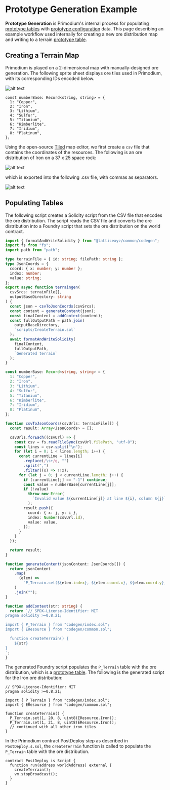 # Prototype Generation Example

**Prototype Generation** is Primodium's internal process for populating [prototype tables](./tables.mdx#prototype-tables) with [prototype configuration](./configuration.mdx) data. This page describing an example workflow used internally for creating a new ore distribution map and writing to a terrain [prototype table](./tables.mdx#prototype-tables).

## Creating a Terrain Map

Primodium is played on a 2-dimensional map with manually-designed ore generation. The following sprite sheet displays ore tiles used in Primodium, with its corresponding IDs encoded below.

![alt text](../../public/terrain/ores.png)

```tsx copy
const numberBase: Record<string, string> = {
  1: "Copper",
  2: "Iron",
  3: "Lithium",
  4: "Sulfur",
  5: "Titanium",
  6: "Kimberlite",
  7: "Iridium",
  8: "Platinum",
};
```

Using the open-source [Tiled](https://www.mapeditor.org/) map editor, we first create a `csv` file that contains the coordinates of the resources. The following is an ore distribution of Iron on a 37 x 25 space rock:

![alt text](../../public/terrain/1_primary-tiled.png)

which is exported into the following .csv file, with commas as separators.

![alt text](../../public/terrain/1_primary-csv.png)

## Populating Tables

The following script creates a Solidity script from the CSV file that encodes the ore distribution. The script reads the CSV file and converts the ore distribution into a Foundry script that sets the ore distribution on the world contract.

```ts filename="/contract-source/ts/terrain/terraingen.ts" showLineNumbers
import { formatAndWriteSolidity } from "@latticexyz/common/codegen";
import fs from "fs";
import path from "path";

type terrainFile = { id: string; filePath: string };
type JsonCoords = {
  coord: { x: number; y: number };
  index: number;
  value: string;
};
export async function terraingen(
  csvSrcs: terrainFile[],
  outputBaseDirectory: string
) {
  const json = csvToJsonCoords(csvSrcs);
  const content = generateContent(json);
  const finalContent = addContext(content);
  const fullOutputPath = path.join(
    outputBaseDirectory,
    `scripts/CreateTerrain.sol`
  );
  await formatAndWriteSolidity(
    finalContent,
    fullOutputPath,
    `Generated terrain`
  );
}

const numberBase: Record<string, string> = {
  1: "Copper",
  2: "Iron",
  3: "Lithium",
  4: "Sulfur",
  5: "Titanium",
  6: "Kimberlite",
  7: "Iridium",
  8: "Platinum",
};

function csvToJsonCoords(csvUrls: terrainFile[]) {
  const result: Array<JsonCoords> = [];

  csvUrls.forEach((csvUrl) => {
    const csv = fs.readFileSync(csvUrl.filePath, "utf-8");
    const lines = csv.split("\n");
    for (let i = 0; i < lines.length; i++) {
      const currentLine = lines[i]
        .replace(/\s+/g, "")
        .split(",")
        .filter((x) => !!x);
      for (let j = 0; j < currentLine.length; j++) {
        if (currentLine[j] == "-1") continue;
        const value = numberBase[currentLine[j]];
        if (!value)
          throw new Error(
            `Invalid value ${currentLine[j]} at line ${i}, column ${j}`
          );
        result.push({
          coord: { x: j, y: i },
          index: Number(csvUrl.id),
          value: value,
        });
      }
    }
  });

  return result;
}

function generateContent(jsonContent: JsonCoords[]) {
  return jsonContent
    .map(
      (elem) =>
        `P_Terrain.set(${elem.index}, ${elem.coord.x}, ${elem.coord.y}, uint8(EResource.${elem.value}));`
    )
    .join("");
}

function addContext(str: string) {
  return `// SPDX-License-Identifier: MIT
pragma solidity >=0.8.21;

import { P_Terrain } from "codegen/index.sol";
import { EResource } from "codegen/common.sol";

  function createTerrain() {
    ${str}
}
`;
}
```

The generated Foundry script populates the `P_Terrain` table with the ore distribution, which is a [prototype table](./tables.mdx#prototype-tables). The following is the generated script for the Iron ore distribution:

```solidity filename="/contract-source/src/codegen/scripts/CreateTerrain.sol" copy showLineNumbers
// SPDX-License-Identifier: MIT
pragma solidity >=0.8.21;

import { P_Terrain } from "codegen/index.sol";
import { EResource } from "codegen/common.sol";

function createTerrain() {
  P_Terrain.set(1, 20, 8, uint8(EResource.Iron));
  P_Terrain.set(1, 21, 8, uint8(EResource.Iron));
  // continued with all other iron tiles
}
```

In the Primodium contract PostDeploy step as described in `PostDeploy.s.sol`, the `createTerrain` function is called to populate the `P_Terrain` table with the ore distribution.

```solidity copy {3} showLineNumbers
contract PostDeploy is Script {
  function run(address worldAddress) external {
    createTerrain();
    vm.stopBroadcast();
  }
}
```
